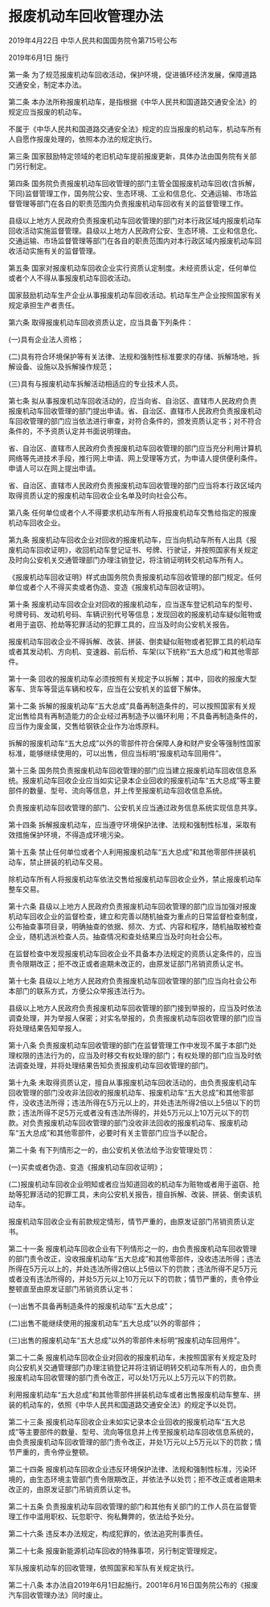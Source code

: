 # 报废机动车回收管理办法

2019年4月22日 中华人民共和国国务院令第715号公布

2019年6月1日 施行

  

第一条 为了规范报废机动车回收活动，保护环境，促进循环经济发展，保障道路交通安全，制定本办法。

第二条 本办法所称报废机动车，是指根据《中华人民共和国道路交通安全法》的规定应当报废的机动车。

不属于《中华人民共和国道路交通安全法》规定的应当报废的机动车，机动车所有人自愿作报废处理的，依照本办法的规定执行。

第三条 国家鼓励特定领域的老旧机动车提前报废更新，具体办法由国务院有关部门另行制定。

第四条 国务院负责报废机动车回收管理的部门主管全国报废机动车回收(含拆解，下同)监督管理工作，国务院公安、生态环境、工业和信息化、交通运输、市场监督管理等部门在各自的职责范围内负责报废机动车回收有关的监督管理工作。

县级以上地方人民政府负责报废机动车回收管理的部门对本行政区域内报废机动车回收活动实施监督管理。县级以上地方人民政府公安、生态环境、工业和信息化、交通运输、市场监督管理等部门在各自的职责范围内对本行政区域内报废机动车回收活动实施有关的监督管理。

第五条 国家对报废机动车回收企业实行资质认定制度。未经资质认定，任何单位或者个人不得从事报废机动车回收活动。

国家鼓励机动车生产企业从事报废机动车回收活动。机动车生产企业按照国家有关规定承担生产者责任。

第六条 取得报废机动车回收资质认定，应当具备下列条件：

(一)具有企业法人资格；

(二)具有符合环境保护等有关法律、法规和强制性标准要求的存储、拆解场地，拆解设备、设施以及拆解操作规范；

(三)具有与报废机动车拆解活动相适应的专业技术人员。

第七条 拟从事报废机动车回收活动的，应当向省、自治区、直辖市人民政府负责报废机动车回收管理的部门提出申请。省、自治区、直辖市人民政府负责报废机动车回收管理的部门应当依法进行审查，对符合条件的，颁发资质认定书；对不符合条件的，不予资质认定并书面说明理由。

省、自治区、直辖市人民政府负责报废机动车回收管理的部门应当充分利用计算机网络等先进技术手段，推行网上申请、网上受理等方式，为申请人提供便利条件。申请人可以在网上提出申请。

省、自治区、直辖市人民政府负责报废机动车回收管理的部门应当将本行政区域内取得资质认定的报废机动车回收企业名单及时向社会公布。

第八条 任何单位或者个人不得要求机动车所有人将报废机动车交售给指定的报废机动车回收企业。

第九条 报废机动车回收企业对回收的报废机动车，应当向机动车所有人出具《报废机动车回收证明》，收回机动车登记证书、号牌、行驶证，并按照国家有关规定及时向公安机关交通管理部门办理注销登记，将注销证明转交机动车所有人。

《报废机动车回收证明》样式由国务院负责报废机动车回收管理的部门规定。任何单位或者个人不得买卖或者伪造、变造《报废机动车回收证明》。

第十条 报废机动车回收企业对回收的报废机动车，应当逐车登记机动车的型号、号牌号码、发动机号码、车辆识别代号等信息；发现回收的报废机动车疑似赃物或者用于盗窃、抢劫等犯罪活动的犯罪工具的，应当及时向公安机关报告。

报废机动车回收企业不得拆解、改装、拼装、倒卖疑似赃物或者犯罪工具的机动车或者其发动机、方向机、变速器、前后桥、车架(以下统称“五大总成”)和其他零部件。

第十一条 回收的报废机动车必须按照有关规定予以拆解；其中，回收的报废大型客车、货车等营运车辆和校车，应当在公安机关的监督下解体。

第十二条 拆解的报废机动车“五大总成”具备再制造条件的，可以按照国家有关规定出售给具有再制造能力的企业经过再制造予以循环利用；不具备再制造条件的，应当作为废金属，交售给钢铁企业作为冶炼原料。

拆解的报废机动车“五大总成”以外的零部件符合保障人身和财产安全等强制性国家标准，能够继续使用的，可以出售，但应当标明“报废机动车回用件”。

第十三条 国务院负责报废机动车回收管理的部门应当建立报废机动车回收信息系统。报废机动车回收企业应当如实记录本企业回收的报废机动车“五大总成”等主要部件的数量、型号、流向等信息，并上传至报废机动车回收信息系统。

负责报废机动车回收管理的部门、公安机关应当通过政务信息系统实现信息共享。

第十四条 拆解报废机动车，应当遵守环境保护法律、法规和强制性标准，采取有效措施保护环境，不得造成环境污染。

第十五条 禁止任何单位或者个人利用报废机动车“五大总成”和其他零部件拼装机动车，禁止拼装的机动车交易。

除机动车所有人将报废机动车依法交售给报废机动车回收企业外，禁止报废机动车整车交易。

第十六条 县级以上地方人民政府负责报废机动车回收管理的部门应当加强对报废机动车回收企业的监督检查，建立和完善以随机抽查为重点的日常监督检查制度，公布抽查事项目录，明确抽查的依据、频次、方式、内容和程序，随机抽取被检查企业，随机选派检查人员。抽查情况和查处结果应当及时向社会公布。

在监督检查中发现报废机动车回收企业不具备本办法规定的资质认定条件的，应当责令限期改正；拒不改正或者逾期未改正的，由原发证部门吊销资质认定书。

第十七条 县级以上地方人民政府负责报废机动车回收管理的部门应当向社会公布本部门的联系方式，方便公众举报违法行为。

县级以上地方人民政府负责报废机动车回收管理的部门接到举报的，应当及时依法调查处理，并为举报人保密；对实名举报的，负责报废机动车回收管理的部门应当将处理结果告知举报人。

第十八条 负责报废机动车回收管理的部门在监督管理工作中发现不属于本部门处理权限的违法行为的，应当及时移交有权处理的部门；有权处理的部门应当及时依法调查处理，并将处理结果告知负责报废机动车回收管理的部门。

第十九条 未取得资质认定，擅自从事报废机动车回收活动的，由负责报废机动车回收管理的部门没收非法回收的报废机动车、报废机动车“五大总成”和其他零部件，没收违法所得；违法所得在5万元以上的，并处违法所得2倍以上5倍以下的罚款；违法所得不足5万元或者没有违法所得的，并处5万元以上10万元以下的罚款。对负责报废机动车回收管理的部门没收非法回收的报废机动车、报废机动车“五大总成”和其他零部件，必要时有关主管部门应当予以配合。

第二十条 有下列情形之一的，由公安机关依法给予治安管理处罚：

(一)买卖或者伪造、变造《报废机动车回收证明》；

(二)报废机动车回收企业明知或者应当知道回收的机动车为赃物或者用于盗窃、抢劫等犯罪活动的犯罪工具，未向公安机关报告，擅自拆解、改装、拼装、倒卖该机动车。

报废机动车回收企业有前款规定情形，情节严重的，由原发证部门吊销资质认定书。

第二十一条 报废机动车回收企业有下列情形之一的，由负责报废机动车回收管理的部门责令改正，没收报废机动车“五大总成”和其他零部件，没收违法所得；违法所得在5万元以上的，并处违法所得2倍以上5倍以下的罚款；违法所得不足5万元或者没有违法所得的，并处5万元以上10万元以下的罚款；情节严重的，责令停业整顿直至由原发证部门吊销资质认定书：

(一)出售不具备再制造条件的报废机动车“五大总成”；

(二)出售不能继续使用的报废机动车“五大总成”以外的零部件；

(三)出售的报废机动车“五大总成”以外的零部件未标明“报废机动车回用件”。

第二十二条 报废机动车回收企业对回收的报废机动车，未按照国家有关规定及时向公安机关交通管理部门办理注销登记并将注销证明转交机动车所有人的，由负责报废机动车回收管理的部门责令改正，可以处1万元以上5万元以下的罚款。

利用报废机动车“五大总成”和其他零部件拼装机动车或者出售报废机动车整车、拼装的机动车的，依照《中华人民共和国道路交通安全法》的规定予以处罚。

第二十三条 报废机动车回收企业未如实记录本企业回收的报废机动车“五大总成”等主要部件的数量、型号、流向等信息并上传至报废机动车回收信息系统的，由负责报废机动车回收管理的部门责令改正，并处1万元以上5万元以下的罚款；情节严重的，责令停业整顿。

第二十四条 报废机动车回收企业违反环境保护法律、法规和强制性标准，污染环境的，由生态环境主管部门责令限期改正，并依法予以处罚；拒不改正或者逾期未改正的，由原发证部门吊销资质认定书。

第二十五条 负责报废机动车回收管理的部门和其他有关部门的工作人员在监督管理工作中滥用职权、玩忽职守、徇私舞弊的，依法给予处分。

第二十六条 违反本办法规定，构成犯罪的，依法追究刑事责任。

第二十七条 报废新能源机动车回收的特殊事项，另行制定管理规定。

军队报废机动车的回收管理，依照国家和军队有关规定执行。

第二十八条 本办法自2019年6月1日起施行。2001年6月16日国务院公布的《报废汽车回收管理办法》同时废止。